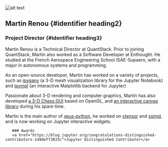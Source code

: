 ![alt text](../../../static/img/avatars/Martin.jpg)

## Martin Renou {#identifier heading2}

### Project Director {#identifier heading3}

Martin Renou is a Technical Director at QuantStack. Prior to joining QuantStack, Martin also worked as a Software Developer at Enthought. He studied at the French Aerospace Engineering School ISAE-Supaero, with a major in autonomous systems and programming.

As an open-source developer, Martin has worked on a variety of projects, such as <a href="https://github.com/QuantStack/ipygany">ipygany</a> (a 3-D mesh visualization library for the Jupyter Notebook) and <a href="https://github.com/matplotlib/ipympl">ipympl</a> (an interactive Matplotlib backend for Jupyter)

Passionate about 3-D rendering and computer graphics, Martin has also developed <a href="https://github.com/martinRenou/ToonChess">a 3-D Chess GUI</a> based on OpenGL, and <a href="https://github.com/martinRenou/ipycanvas">an interactive canvas library</a> during his spare time.

Martin is the main author of <a href="https://github.com/jupyter-xeus/xeus-python">xeus-python</a>, he worked on <a href="https://github.com/xtensor-stack/xtensor">xtensor</a> and <a href="https://github.com/xtensor-stack/xsimd">xsimd</a>, and is now working on Jupyter interactive widgets.

       ### Awards
       <a href="https://blog.jupyter.org/congratulations-distinguished-contributors-149deff3033c">Jupyter Distinguished Contributor</a>
